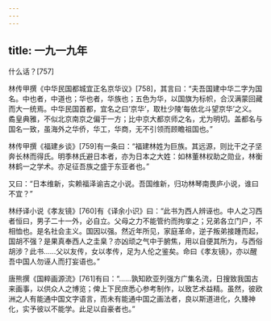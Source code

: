 ```yaml
---
---
---
```

title: 一九一九年
---




什么话？[757]


林传甲撰《中华民国都城宜正名京华议》[758]，其言曰：“夫吾国建中华二字为国名。中也者，中道也；华也者，华族也；五色为华，以国旗为标帜，合汉满蒙回藏而大一统焉。中华民国首都，宜名之曰‘京华’，取杜少陵‘每依北斗望京华’之义。矞皇典雅，不似北京南京之偏于一方；比中京大都京师之名，尤为明切。盖都名与国名一致，虽海外之华侨，华工，华商，无不引领而顾瞻祖国也。”

林传甲撰《福建乡谈》[759]有一条曰：“福建林姓为巨族。其远源，则比干之子坚奔长林而得氏。明季林氏避日本者，亦为日本之大姓：如林董林权助之勋业，林衡林鹤一之学术。亦足征吾族之盛于东亚者也。”

又曰：“日本维新，实赖福泽谕吉之小说。吾国维新，归功林琴南畏庐小说，谁曰不宜？”

林纾译小说《孝友镜》[760]有《译余小识》曰：“此书为西人辨诬也。中人之习西者恒曰，男子二十一外，必自立。父母之力不能管约而拘挛之；兄弟各立门户，不相恤也。是名社会主义。国因以强。然近年所见，家庭革命，逆子叛弟接踵而起，国胡不强？是果真奉西人之圭臬？亦凶顽之气中于腑焦，用以自便其所为，与西俗胡涉？此书……父以友传，女以孝传，足为人伦之鉴矣。命曰《孝友镜》，亦以醒吾中国人勿诬人而打妄语也。”

唐熊撰《国粹画源流》[761]有曰：“……孰知欧亚列强方广集名流，日搜致我国古来画事，以供众人之博览；俾上下民庶悉心参考制作，以致艺术益精。虽然，彼欧洲之人有能通中国文字语言，而未有能通中国之画法者，良以斯道进化，久臻神化，实予彼以不能学。此足以自豪者也。”